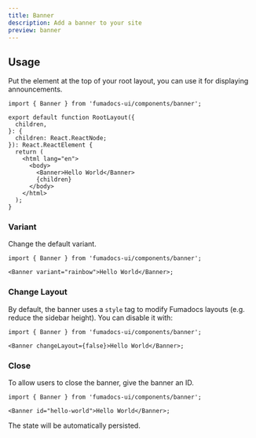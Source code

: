 ```yaml
---
title: Banner
description: Add a banner to your site
preview: banner
---
```


## Usage

Put the element at the top of your root layout, you can use it for displaying announcements.

```tsx
import { Banner } from 'fumadocs-ui/components/banner';

export default function RootLayout({
  children,
}: {
  children: React.ReactNode;
}): React.ReactElement {
  return (
    <html lang="en">
      <body>
        <Banner>Hello World</Banner>
        {children}
      </body>
    </html>
  );
}
```

### Variant

Change the default variant.

```tsx
import { Banner } from 'fumadocs-ui/components/banner';

<Banner variant="rainbow">Hello World</Banner>;
```

### Change Layout

By default, the banner uses a `style` tag to modify Fumadocs layouts (e.g. reduce the sidebar height).
You can disable it with:

```tsx
import { Banner } from 'fumadocs-ui/components/banner';

<Banner changeLayout={false}>Hello World</Banner>;
```

### Close

To allow users to close the banner, give the banner an ID.

```tsx
import { Banner } from 'fumadocs-ui/components/banner';

<Banner id="hello-world">Hello World</Banner>;
```

The state will be automatically persisted.
